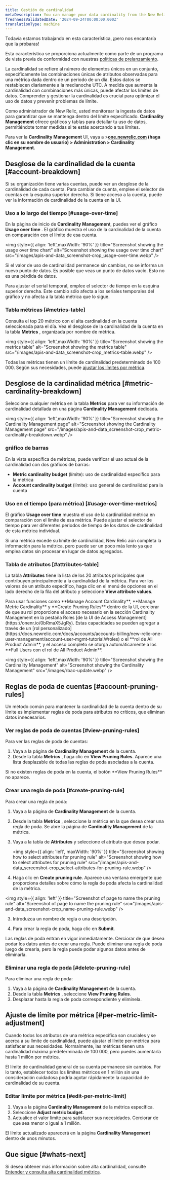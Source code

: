 ```yaml
---
title: Gestión de cardinalidad
metaDescription: You can manage your data cardinality from the New Relic UI.
freshnessValidatedDate: '2024-09-24T00:00:00.000Z'
translationType: machine
---
```


<Callout title="avance">
  Todavía estamos trabajando en esta característica, ¡pero nos encantaría que la probaras!

  Esta característica se proporciona actualmente como parte de un programa de vista previa de conformidad con nuestras [políticas de prelanzamiento](/docs/licenses/license-information/referenced-policies/new-relic-pre-release-policy).
</Callout>

La cardinalidad se refiere al número de elementos únicos en un conjunto, específicamente las combinaciones únicas de atributos observadas para una métrica dada dentro de un periodo de un día. Estos datos se restablecen diariamente a la medianoche UTC. A medida que aumenta la cardinalidad con combinaciones más únicas, puede afectar los límites de datos. Comprender y gestionar la cardinalidad es crucial para optimizar el uso de datos y prevenir problemas de límite.

Como administrador de New Relic, usted monitorear la ingesta de datos para garantizar que se mantenga dentro del límite especificado. <DNT>**Cardinality Management**</DNT> ofrece gráficos y tablas para detallar tu uso de datos, permitiéndote tomar medidas si te estás acercando a tus límites.

Para ver la **<DNT>Cardinality Management</DNT>** UI, vaya a &gt;**<DNT>[one.newrelic.com](https://one.newrelic.com)</DNT> (haga clic en su nombre de usuario) &gt; <DNT>Administration &gt; Cardinality Management</DNT>**.

## Desglose de la cardinalidad de la cuenta [#account-breakdown]

Si su organización tiene varias cuentas, puede ver un desglose de la cardinalidad de cada cuenta. Para cambiar de cuenta, emplee el selector de cuentas en la esquina superior derecha. Si tiene acceso a la cuenta, puede ver la información de cardinalidad de la cuenta en la UI.

### Uso a lo largo del tiempo [#usage-over-time]

En la página de inicio de <DNT>**Cardinality Managemen**t</DNT>, puedes ver el gráfico <DNT>**Usage over time**</DNT> . El gráfico muestra el uso de la cardinalidad de la cuenta en comparación con el límite de esa cuenta.

<img style={{ align: 'left',maxWidth: '90%' }} title="Screenshot showing the usage over time chart" alt="Screenshot showing the usage over time chart" src="/images/apis-and-data_screenshot-crop_usage-over-time.webp" />

<Callout variant="tip">
  Si el valor de uso de cardinalidad permanece sin cambios, no se informa un nuevo punto de datos. Es posible que veas un punto de datos vacío. Esto no es una pérdida de datos.
</Callout>

Para ajustar el serial temporal, emplee el selector de tiempo en la esquina superior derecha. Este cambio sólo afecta a los seriales temporales del gráfico y no afecta a la tabla métrica que lo sigue.

### Tabla métricas [#metrics-table]

Consulta el top 20 métrico con el alta cardinalidad en la cuenta seleccionada para el día. Vea el desglose de la cardinalidad de la cuenta en la tabla <DNT>**Metrics**</DNT> , organizada por nombre de métrica.

<img style={{ align: 'left',maxWidth: '90%' }} title="Screenshot showing the metrics table" alt="Screenshot showing the metrics table" src="/images/apis-and-data_screenshot-crop_metrics-table.webp" />

Todas las métricas tienen un límite de cardinalidad predeterminado de 100 000. Según sus necesidades, puede [ajustar los límites por métrica](#per-metric-limit-adjustment).

## Desglose de la cardinalidad métrica [#metric-cardinality-breakdown]

Seleccione cualquier métrica en la tabla <DNT>**Metrics**</DNT> para ver su información de cardinalidad detallada en una página <DNT>**Cardinality Management**</DNT> dedicada.

<img style={{ align: 'left',maxWidth: '90%' }} title="Screenshot showing the Cardinality Management page" alt="Screenshot showing the Cardinality Management page" src="/images/apis-and-data_screenshot-crop_metric-cardinality-breakdown.webp" />

### gráfico de barras

En la vista específica de métricas, puede verificar el uso actual de la cardinalidad con dos gráficos de barras:

* <DNT>**Metric cardinality budget**</DNT> (límite): uso de cardinalidad específico para la métrica
* <DNT>**Account cardinality budget**</DNT> (límite): uso general de cardinalidad para la cuenta

### Uso en el tiempo (para métrica) [#usage-over-time-metrics]

El gráfico <DNT>**Usage over time**</DNT> muestra el uso de la cardinalidad métrica en comparación con el límite de esa métrica. Puede ajustar el selector de tiempo para ver diferentes periodos de tiempo de los datos de cardinalidad de esta métrica individual.

<Callout variant="tip">
  Si una métrica excede su límite de cardinalidad, New Relic aún completa la información para la métrica, pero puede ser un poco más lento ya que emplea datos sin procesar en lugar de datos agregados.
</Callout>

### Tabla de atributos [#attributes-table]

La tabla <DNT>**Attributes**</DNT> tiene la lista de los 20 atributos principales que contribuyen principalmente a la cardinalidad de la métrica. Para ver los valores de un atributo específico, haga clic en el menú de opciones en el lado derecho de la fila del atributo y seleccione <DNT>**View attribute values**</DNT>.

<Callout variant="important">
  Para usar funciones como **Manage Account Cardinality**, **Manage Metric Cardinality** y **Create Pruning Rules** dentro de la UI, cerciorar de que su rol proporcione el acceso necesario en la sección Cardinality Management en la pestaña Roles [de la UI de Access Management](https://onenr.io/0bRmaX5JgRy). Estas capacidades se pueden agregar a través de un [rol personalizado](https://docs.newrelic.com/docs/accounts/accounts-billing/new-relic-one-user-management/account-user-mgmt-tutorial/#roles) o el **rol de All Product Admin**, y el acceso completo se otorga automáticamente a los **Full Users con el rol de All Product Admin**.
</Callout>

<img style={{ align: 'left',maxWidth: '90%' }} title="Screenshot showing the Cardinality Management" alt="Screenshot showing the Cardinality Management" src="/images/rbac-update.webp" />

## Reglas de poda de cuentas [#account-pruning-rules]

Un método común para mantener la cardinalidad de la cuenta dentro de su límite es implementar reglas de poda para atributos no críticos, que eliminan datos innecesarios.

### Ver reglas de poda de cuentas [#view-pruning-rules]

Para ver las reglas de poda de cuentas:

1. Vaya a la página de **Cardinality Management** de la cuenta.
2. Desde la tabla **Metrics** , haga clic en <DNT>**View Pruning Rules**</DNT>. Aparece una lista desplazable de todas las reglas de poda asociadas a la cuenta.

<Callout variant="tip">
  Si no existen reglas de poda en la cuenta, el botón <DNT>**View Pruning Rules**</DNT> no aparece.
</Callout>

### Crear una regla de poda [#create-pruning-rule]

Para crear una regla de poda:

1. Vaya a la página de **Cardinality Management** de la cuenta.

2. Desde la tabla **Metrics** , seleccione la métrica en la que desea crear una regla de poda. Se abre la página de **Cardinality Management** de la métrica.

3. Vaya a la tabla de **Attributes** y seleccione el atributo que desea podar.

   <img style={{ align: 'left', maxWidth: '90%' }} title="Screenshot showing how to select attributes for pruning rule" alt="Screenshot showing how to select attributes for pruning rule" src="/images/apis-and-data_screenshot-crop_select-attributes-for-pruning-rule.webp" />

4. Haga clic en <DNT>**Create pruning rule**</DNT>. Aparece una ventana emergente que proporciona detalles sobre cómo la regla de poda afecta la cardinalidad de la métrica.

<img style={{ align: 'left' }} title="Screenshot of page to name the pruning rule" alt="Screenshot of page to name the pruning rule" src="/images/apis-and-data_screenshot-crop_name-pruning-rule.webp" />

3. Introduzca un nombre de regla o una descripción.

4. Para crear la regla de poda, haga clic en <DNT>**Submit**</DNT>.

<Callout variant="important">
  Las reglas de poda entran en vigor inmediatamente. Cerciorar de que desea podar los datos antes de crear una regla. Puede eliminar una regla de poda luego de crearla, pero la regla puede podar algunos datos antes de eliminarla.
</Callout>

### Eliminar una regla de poda [#delete-pruning-rule]

Para eliminar una regla de poda:

1. Vaya a la página de **Cardinality Management** de la cuenta.
2. Desde la tabla **Metrics** , seleccione <DNT>**View Pruning Rules**</DNT>.
3. Desplazar hasta la regla de poda correspondiente y elimínela.

## Ajuste de límite por métrica [#per-metric-limit-adjustment]

Cuando todos los atributos de una métrica específica son cruciales y se acerca a su límite de cardinalidad, puede ajustar el límite per-métrica para satisfacer sus necesidades. Normalmente, las métricas tienen una cardinalidad máxima predeterminada de 100 000, pero puedes aumentarla hasta 1 millón por métrica.

<Callout variant="tip">
  El límite de cardinalidad general de su cuenta permanece sin cambios. Por lo tanto, establecer todos los límites métricos en 1 millón sin una consideración cuidadosa podría agotar rápidamente la capacidad de cardinalidad de su cuenta.
</Callout>

### Editar límite por métrica [#edit-per-metric-limit]

1. Vaya a la página <DNT>**Cardinality Management**</DNT> de la métrica específica.
2. Seleccione <DNT>**Adjust metric budget**</DNT>.
3. Actualice el valor límite para satisfacer sus necesidades. Cerciorar de que sea menor o igual a 1 millón.

El límite actualizado aparecerá en la página <DNT>**Cardinality Management**</DNT> dentro de unos minutos.

## Que sigue [#whats-next]

Si desea obtener más información sobre alta cardinalidad, consulte [Entender y consulta alta cardinalidad métrica](/docs/data-apis/ingest-apis/metric-api/NRQL-high-cardinality-metrics/).